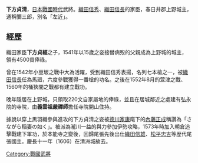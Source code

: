 '''下方貞清'''{{BD|1527年||1606年}}，[[日本戰國時代|日本戰國時代]]武將。[[織田信秀|織田信秀]]、[[織田信長|織田信長]]的家臣，春日井郡上野城主，通稱彌三郎，別名「左近」。

== 經歷 ==
織田家臣'''下方貞經'''之子，1541年以15歲之姿接替病歿的父親成為上野城的城主，領有4500貫俸祿。

曾在1542年小豆坂之戰中大為活躍，受到織田信秀表揚，名列七本槍之一，被[[織田信長|織田信長]]任為馬廻，六度參戰獲得一番槍的功名。之後在1552年8月的萱津之戰、1560年的桶狹間之戰都有建立戰功。

晚年隱居在上野城，只領取220文自家屬地的俸祿，並且在居城鄰近之處建有弘永院的寺院，由'''義雲祖嚴禪師'''擔任寺院開山住持。

據說以穿上黒羽織參與進攻的下方貞清之姿被[[德川家康|德川家康]]麾下的[[內藤正成|內藤正成]]稱讚為「さながら稲妻の如く」。被派為瀧川一益的與力參加伊勢攻略，1573年時加入朝倉追擊戰建下軍功，於本能寺之變後，回歸尾張先後出仕[[織田信雄|織田信雄]]、[[松平忠吉|松平忠吉]]等歴代尾張國主。慶長十一年（1606）在清洲城故去。



[[Category:戰國武將|Category:戰國武將]]